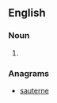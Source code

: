 ==English==

===Noun===
{{en-noun}}

# {{obsolete spelling of|servant|lang=en}}

===Anagrams===
* [[sauterne#English|sauterne]]